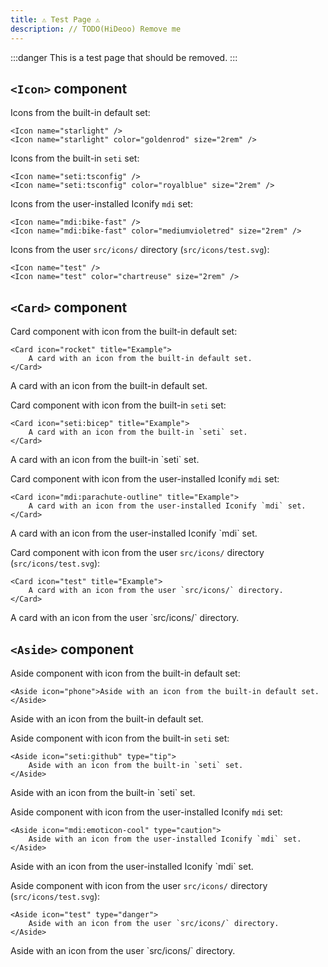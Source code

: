 ```yaml
---
title: ⚠️ Test Page ⚠️
description: // TODO(HiDeoo) Remove me
---
```


:::danger
This is a test page that should be removed.
:::

## `<Icon>` component


Icons from the built-in default set:

<Preview>

```mdx
<Icon name="starlight" />
<Icon name="starlight" color="goldenrod" size="2rem" />
```

<Fragment slot="preview">
	<Icon name="starlight" />
	<Icon name="starlight" color="goldenrod" size="2rem" />
</Fragment>

</Preview>

Icons from the built-in `seti` set:

<Preview>

```mdx
<Icon name="seti:tsconfig" />
<Icon name="seti:tsconfig" color="royalblue" size="2rem" />
```

<Fragment slot="preview">
	<Icon name="seti:tsconfig" />
	<Icon name="seti:tsconfig" color="royalblue" size="2rem" />
</Fragment>

</Preview>

Icons from the user-installed Iconify `mdi` set:

<Preview>

```mdx
<Icon name="mdi:bike-fast" />
<Icon name="mdi:bike-fast" color="mediumvioletred" size="2rem" />
```

<Fragment slot="preview">
	<Icon name="mdi:bike-fast" />
	<Icon name="mdi:bike-fast" color="mediumvioletred" size="2rem" />
</Fragment>

</Preview>

Icons from the user `src/icons/` directory (`src/icons/test.svg`):

<Preview>

```mdx
<Icon name="test" />
<Icon name="test" color="chartreuse" size="2rem" />
```

<Fragment slot="preview">
	<Icon name="test" />
	<Icon name="test" color="chartreuse" size="2rem" />
</Fragment>

</Preview>

## `<Card>` component


Card component with icon from the built-in default set:

<Preview>

```mdx
<Card icon="rocket" title="Example">
	A card with an icon from the built-in default set.
</Card>
```

<Fragment slot="preview">
	<Card icon="rocket" title="Example">
		A card with an icon from the built-in default set.
	</Card>
</Fragment>

</Preview>

Card component with icon from the built-in `seti` set:

<Preview>

```mdx
<Card icon="seti:bicep" title="Example">
	A card with an icon from the built-in `seti` set.
</Card>
```

<Fragment slot="preview">
	<Card icon="seti:bicep" title="Example">
		A card with an icon from the built-in `seti` set.
	</Card>
</Fragment>

</Preview>

Card component with icon from the user-installed Iconify `mdi` set:

<Preview>

```mdx
<Card icon="mdi:parachute-outline" title="Example">
	A card with an icon from the user-installed Iconify `mdi` set.
</Card>
```

<Fragment slot="preview">
	<Card icon="mdi:parachute-outline" title="Example">
		A card with an icon from the user-installed Iconify `mdi` set.
	</Card>
</Fragment>

</Preview>

Card component with icon from the user `src/icons/` directory (`src/icons/test.svg`):

<Preview>

```mdx
<Card icon="test" title="Example">
	A card with an icon from the user `src/icons/` directory.
</Card>
```

<Fragment slot="preview">
	<Card icon="test" title="Example">
		A card with an icon from the user `src/icons/` directory.
	</Card>
</Fragment>

</Preview>

## `<Aside>` component


Aside component with icon from the built-in default set:

<Preview>

```mdx
<Aside icon="phone">Aside with an icon from the built-in default set.</Aside>
```

<Fragment slot="preview">
	<Aside icon="phone">Aside with an icon from the built-in default set.</Aside>
</Fragment>

</Preview>

Aside component with icon from the built-in `seti` set:

<Preview>

```mdx
<Aside icon="seti:github" type="tip">
	Aside with an icon from the built-in `seti` set.
</Aside>
```

<Fragment slot="preview">
	<Aside icon="seti:github" type="tip">
		Aside with an icon from the built-in `seti` set.
	</Aside>
</Fragment>

</Preview>

Aside component with icon from the user-installed Iconify `mdi` set:

<Preview>

```mdx
<Aside icon="mdi:emoticon-cool" type="caution">
	Aside with an icon from the user-installed Iconify `mdi` set.
</Aside>
```

<Fragment slot="preview">
	<Aside icon="mdi:emoticon-cool" type="caution">
		Aside with an icon from the user-installed Iconify `mdi` set.
	</Aside>
</Fragment>

</Preview>

Aside component with icon from the user `src/icons/` directory (`src/icons/test.svg`):

<Preview>

```mdx
<Aside icon="test" type="danger">
	Aside with an icon from the user `src/icons/` directory.
</Aside>
```

<Fragment slot="preview">
	<Aside icon="test" type="danger">
		Aside with an icon from the user `src/icons/` directory.
	</Aside>
</Fragment>

</Preview>
